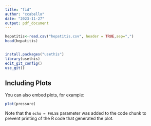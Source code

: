 ```yaml
---
title: "fid"
author: "ccabello"
date: "2023-11-27"
output: pdf_document
---
```

```r
hepatitis<-read.csv("hepatitis.csv", header = TRUE,sep=",") 
head(hepatitis)
```


## 

```r
install.packages("usethis")
library(usethis)
edit_git_config()
use_git()
```

## Including Plots

You can also embed plots, for example:

```r
plot(pressure)
```

Note that the `echo = FALSE` parameter was added to the code chunk to prevent printing of the R code that generated the plot.
